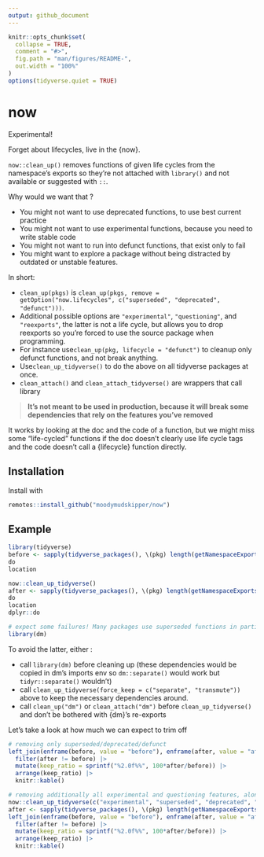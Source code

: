 ```yaml
---
output: github_document
---
```


<!-- README.md is generated from README.Rmd. Please edit that file -->

```r
knitr::opts_chunk$set(
  collapse = TRUE,
  comment = "#>",
  fig.path = "man/figures/README-",
  out.width = "100%"
)
options(tidyverse.quiet = TRUE)
```

# now

Experimental!

Forget about lifecycles, live in the {now}. 

`now::clean_up()` removes functions of given life cycles from the namespace's exports so they're not attached with `library()` and not available or suggested with `::`.

Why would we want that ?

* You might not want to use deprecated functions, to use best current practice
* You might not want to use experimental functions, because you need to write stable code
* You might not want to run into defunct functions, that exist only to fail
* You might want to explore a package without being distracted by outdated or unstable
  features.

In short:

* `clean_up(pkgs)` is `clean_up(pkgs, remove = getOption("now.lifecycles", c("superseded", "deprecated", "defunct")))`.
* Additional possible options are `"experimental"`, `"questioning"`, and `"reexports"`, 
  the latter is not a life cycle, but allows you to drop reexports so you're forced
  to use the source package when programming.
* For instance use`clean_up(pkg, lifecycle = "defunct")` to cleanup only defunct functions, and not break anything.
* Use`clean_up_tidyverse()` to do the above on all tidyverse packages at once.
* `clean_attach()` and `clean_attach_tidyverse()` are wrappers that call library

> **It's not meant to be used in production, because it will break some dependencies that rely on the
features you've removed**

It works by looking at the doc and the code of a function, but we might miss
some "life-cycled" functions if the doc doesn't clearly use life cycle tags and the code
doesn't call a {lifecycle} function directly.

## Installation

Install with

``` r
remotes::install_github("moodymudskipper/now")
```

## Example

```r
library(tidyverse)
before <- sapply(tidyverse_packages(), \(pkg) length(getNamespaceExports(pkg)))
do
location

now::clean_up_tidyverse()
after <- sapply(tidyverse_packages(), \(pkg) length(getNamespaceExports(pkg)))
do
location
dplyr::do

# expect some failures! Many packages use superseded functions in particular
library(dm)
```

To avoid the latter, either :

* call `library(dm)` before cleaning up (these dependencies would
be copied in dm's imports env so `dm::separate()` would work but `tidyr::separate()` wouldn't)
* call `clean_up_tidyverse(force_keep = c("separate", "transmute"))` above to keep the necessary dependencies around.
* call `clean_up("dm")` or `clean_attach("dm")` before `clean_up_tidyverse()` and
don't be bothered with {dm}'s re-exports

Let's take a look at how much we can expect to trim off

```r
# removing only superseded/deprecated/defunct
left_join(enframe(before, value = "before"), enframe(after, value = "after"), by = "name") |> 
  filter(after != before) |>
  mutate(keep_ratio = sprintf("%2.0f%%", 100*after/before)) |>
  arrange(keep_ratio) |>
  knitr::kable()

# removing additionally all experimental and questioning features, along with reexports
now::clean_up_tidyverse(c("experimental", "superseded", "deprecated", "defunct", "questioning", "reexports"))
after <- sapply(tidyverse_packages(), \(pkg) length(getNamespaceExports(pkg)))
left_join(enframe(before, value = "before"), enframe(after, value = "after"), by = "name") |> 
  filter(after != before) |>
  mutate(keep_ratio = sprintf("%2.0f%%", 100*after/before)) |>
  arrange(keep_ratio) |>
  knitr::kable()
```

